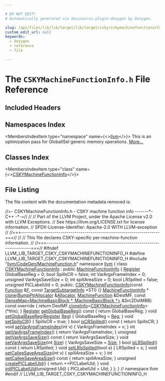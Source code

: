 ```yaml
---

# DO NOT EDIT!
# Automatically generated via docusaurus-plugin-doxygen by Doxygen.

slug: /api/files/lib/lib/target/lib/target/csky/cskymachinefunctioninfo-h
custom_edit_url: null
keywords:
  - doxygen
  - reference
  - file

---
```





# The `CSKYMachineFunctionInfo.h` File Reference

<DoxygenPage pluginConfig={pluginConfig}>



## Included Headers

<IncludesList>
<IncludesListItem
  filePath="llvm/CodeGen/MachineFunction.h"
  permalink="/docs/api/files/include/include/llvm/include/llvm/codegen/machinefunction-h"
  isLocal="true" />
</IncludesList>

## Namespaces Index

<MembersIndex>

<MembersIndexItem
  type="namespace"
  name={<><a href="/docs/api/namespaces/llvm">llvm</a></>}>
This is an optimization pass for GlobalISel generic memory operations. <a href="/docs/api/namespaces/llvm/#details">More...</a>
</MembersIndexItem>

</MembersIndex>

## Classes Index

<MembersIndex>

<MembersIndexItem
  type="class"
  name={<><a href="/docs/api/classes/llvm/cskymachinefunctioninfo">CSKYMachineFunctionInfo</a></>}>
</MembersIndexItem>

</MembersIndex>


## File Listing

The file content with the documentation metadata removed is:

<ProgramListing>

<Link id="l00001" /><CodeLine lineNumber="1"><Highlight kind="comment">//=- CSKYMachineFunctionInfo.h - CSKY machine function info -------&#42;- C++ -&#42;-=//</Highlight><Highlight kind="normal"></Highlight></CodeLine>
<Link id="l00002" /><CodeLine lineNumber="2"><Highlight kind="normal"></Highlight><Highlight kind="comment">//</Highlight><Highlight kind="normal"></Highlight></CodeLine>
<Link id="l00003" /><CodeLine lineNumber="3"><Highlight kind="normal"></Highlight><Highlight kind="comment">// Part of the LLVM Project, under the Apache License v2.0 with LLVM Exceptions.</Highlight><Highlight kind="normal"></Highlight></CodeLine>
<Link id="l00004" /><CodeLine lineNumber="4"><Highlight kind="normal"></Highlight><Highlight kind="comment">// See https://llvm.org/LICENSE.txt for license information.</Highlight><Highlight kind="normal"></Highlight></CodeLine>
<Link id="l00005" /><CodeLine lineNumber="5"><Highlight kind="normal"></Highlight><Highlight kind="comment">// SPDX-License-Identifier: Apache-2.0 WITH LLVM-exception</Highlight><Highlight kind="normal"></Highlight></CodeLine>
<Link id="l00006" /><CodeLine lineNumber="6"><Highlight kind="normal"></Highlight><Highlight kind="comment">//</Highlight><Highlight kind="normal"></Highlight></CodeLine>
<Link id="l00007" /><CodeLine lineNumber="7"><Highlight kind="normal"></Highlight><Highlight kind="comment">//===----------------------------------------------------------------------===//</Highlight><Highlight kind="normal"></Highlight></CodeLine>
<Link id="l00008" /><CodeLine lineNumber="8"><Highlight kind="normal"></Highlight><Highlight kind="comment">//</Highlight><Highlight kind="normal"></Highlight></CodeLine>
<Link id="l00009" /><CodeLine lineNumber="9"><Highlight kind="normal"></Highlight><Highlight kind="comment">// This file declares CSKY-specific per-machine-function information.</Highlight><Highlight kind="normal"></Highlight></CodeLine>
<Link id="l00010" /><CodeLine lineNumber="10"><Highlight kind="normal"></Highlight><Highlight kind="comment">//</Highlight><Highlight kind="normal"></Highlight></CodeLine>
<Link id="l00011" /><CodeLine lineNumber="11"><Highlight kind="normal"></Highlight><Highlight kind="comment">//===----------------------------------------------------------------------===//</Highlight><Highlight kind="normal"></Highlight></CodeLine>
<Link id="l00012" /><CodeLine lineNumber="12"><Highlight kind="normal"></Highlight></CodeLine>
<Link id="l00013" /><CodeLine lineNumber="13"><Highlight kind="normal"></Highlight><Highlight kind="preprocessor">#ifndef LLVM&#95;LIB&#95;TARGET&#95;CSKY&#95;CSKYMACHINEFUNCTIONINFO&#95;H</Highlight><Highlight kind="normal"></Highlight></CodeLine>
<Link id="l00014" /><CodeLine lineNumber="14"><Highlight kind="normal"></Highlight><Highlight kind="preprocessor">#define LLVM&#95;LIB&#95;TARGET&#95;CSKY&#95;CSKYMACHINEFUNCTIONINFO&#95;H</Highlight><Highlight kind="normal"></Highlight></CodeLine>
<Link id="l00015" /><CodeLine lineNumber="15"><Highlight kind="normal"></Highlight></CodeLine>
<Link id="l00016" /><CodeLine lineNumber="16"><Highlight kind="normal"></Highlight><Highlight kind="preprocessor">#include &quot;<a href="/docs/api/files/include/include/llvm/include/llvm/codegen/machinefunction-h">llvm/CodeGen/MachineFunction.h</a>&quot;</Highlight><Highlight kind="normal"></Highlight></CodeLine>
<Link id="l00017" /><CodeLine lineNumber="17"><Highlight kind="normal"></Highlight></CodeLine>
<Link id="l00018" /><CodeLine lineNumber="18"><Highlight kind="normal"></Highlight><Highlight kind="keyword">namespace </Highlight><Highlight kind="normal"><a href="/docs/api/namespaces/llvm">llvm</a> &#123;</Highlight></CodeLine>
<Link id="l00019" /><CodeLine lineNumber="19"><Highlight kind="normal"></Highlight></CodeLine>
<Link id="l00020" /><CodeLine lineNumber="20" lineLink="/docs/api/classes/llvm/cskymachinefunctioninfo"><Highlight kind="normal"></Highlight><Highlight kind="keyword">class </Highlight><Highlight kind="normal"><a href="/docs/api/classes/llvm/cskymachinefunctioninfo/#a691500b3b67a73b8671062ac362708a7">CSKYMachineFunctionInfo</a> : </Highlight><Highlight kind="keyword">public</Highlight><Highlight kind="normal"> <a href="/docs/api/structs/llvm/machinefunctioninfo">MachineFunctionInfo</a> &#123;</Highlight></CodeLine>
<Link id="l00021" /><CodeLine lineNumber="21"><Highlight kind="normal">  <a href="/docs/api/classes/llvm/register">Register</a> GlobalBaseReg = 0;</Highlight></CodeLine>
<Link id="l00022" /><CodeLine lineNumber="22"><Highlight kind="normal">  </Highlight><Highlight kind="keywordtype">bool</Highlight><Highlight kind="normal"> SpillsCR = </Highlight><Highlight kind="keyword">false</Highlight><Highlight kind="normal">;</Highlight></CodeLine>
<Link id="l00023" /><CodeLine lineNumber="23"><Highlight kind="normal"></Highlight></CodeLine>
<Link id="l00024" /><CodeLine lineNumber="24"><Highlight kind="normal">  </Highlight><Highlight kind="keywordtype">int</Highlight><Highlight kind="normal"> VarArgsFrameIndex = 0;</Highlight></CodeLine>
<Link id="l00025" /><CodeLine lineNumber="25"><Highlight kind="normal">  </Highlight><Highlight kind="keywordtype">unsigned</Highlight><Highlight kind="normal"> VarArgsSaveSize = 0;</Highlight></CodeLine>
<Link id="l00026" /><CodeLine lineNumber="26"><Highlight kind="normal"></Highlight></CodeLine>
<Link id="l00027" /><CodeLine lineNumber="27"><Highlight kind="normal">  </Highlight><Highlight kind="keywordtype">int</Highlight><Highlight kind="normal"> spillAreaSize = 0;</Highlight></CodeLine>
<Link id="l00028" /><CodeLine lineNumber="28"><Highlight kind="normal"></Highlight></CodeLine>
<Link id="l00029" /><CodeLine lineNumber="29"><Highlight kind="normal">  </Highlight><Highlight kind="keywordtype">bool</Highlight><Highlight kind="normal"> LRSpilled = </Highlight><Highlight kind="keyword">false</Highlight><Highlight kind="normal">;</Highlight></CodeLine>
<Link id="l00030" /><CodeLine lineNumber="30"><Highlight kind="normal"></Highlight></CodeLine>
<Link id="l00031" /><CodeLine lineNumber="31"><Highlight kind="normal">  </Highlight><Highlight kind="keywordtype">unsigned</Highlight><Highlight kind="normal"> PICLabelUId = 0;</Highlight></CodeLine>
<Link id="l00032" /><CodeLine lineNumber="32"><Highlight kind="normal"></Highlight></CodeLine>
<Link id="l00033" /><CodeLine lineNumber="33"><Highlight kind="normal"></Highlight><Highlight kind="keyword">public</Highlight><Highlight kind="normal">:</Highlight></CodeLine>
<Link id="l00034" /><CodeLine lineNumber="34" lineLink="/docs/api/classes/llvm/cskymachinefunctioninfo/#a691500b3b67a73b8671062ac362708a7"><Highlight kind="normal">  <a href="/docs/api/classes/llvm/cskymachinefunctioninfo/#a691500b3b67a73b8671062ac362708a7">CSKYMachineFunctionInfo</a>(</Highlight><Highlight kind="keyword">const</Highlight><Highlight kind="normal"> <a href="/docs/api/classes/llvm/function">Function</a> &amp;<a href="/docs/api/files/lib/lib/support/md5-cpp/#a96d73bbd7af15cb1fc38c3f4a3bd82e9">F</a>, </Highlight><Highlight kind="keyword">const</Highlight><Highlight kind="normal"> <a href="/docs/api/classes/llvm/targetsubtargetinfo">TargetSubtargetInfo</a> &#42;STI) &#123;&#125;</Highlight></CodeLine>
<Link id="l00035" /><CodeLine lineNumber="35"><Highlight kind="normal"></Highlight></CodeLine>
<Link id="l00036" /><CodeLine lineNumber="36"><Highlight kind="normal">  <a href="/docs/api/structs/llvm/machinefunctioninfo">MachineFunctionInfo</a> &#42;</Highlight></CodeLine>
<Link id="l00037" /><CodeLine lineNumber="37" lineLink="/docs/api/classes/llvm/cskymachinefunctioninfo/#a4e4c9f1b400c8093626e45555b9299cd"><Highlight kind="normal">  <a href="/docs/api/classes/llvm/cskymachinefunctioninfo/#a4e4c9f1b400c8093626e45555b9299cd">clone</a>(<a href="/docs/api/namespaces/llvm/#a8e612822d4ba7bb36c9c79582a567108">BumpPtrAllocator</a> &amp;<a href="/docs/api/files/lib/lib/codegen/regallocbasic-cpp/#ad5d00e1d77644d95847b9bf8da12b759">Allocator</a>, <a href="/docs/api/classes/llvm/machinefunction">MachineFunction</a> &amp;DestMF,</Highlight></CodeLine>
<Link id="l00038" /><CodeLine lineNumber="38"><Highlight kind="normal">        </Highlight><Highlight kind="keyword">const</Highlight><Highlight kind="normal"> <a href="/docs/api/classes/llvm/densemap">DenseMap&lt;MachineBasicBlock &#42;, MachineBasicBlock &#42;&gt;</a> &amp;Src2DstMBB)</Highlight><Highlight kind="keyword"></Highlight></CodeLine>
<Link id="l00039" /><CodeLine lineNumber="39"><Highlight kind="keyword">      const override </Highlight><Highlight kind="normal">&#123;</Highlight></CodeLine>
<Link id="l00040" /><CodeLine lineNumber="40"><Highlight kind="normal">    </Highlight><Highlight kind="keywordflow">return</Highlight><Highlight kind="normal"> DestMF.<a href="/docs/api/classes/llvm/machinefunction/#ac31b21febeefe69aaddea3541dae45e1">cloneInfo</a>&lt;<a href="/docs/api/classes/llvm/cskymachinefunctioninfo/#a691500b3b67a73b8671062ac362708a7">CSKYMachineFunctionInfo</a>&gt;(&#42;this);</Highlight></CodeLine>
<Link id="l00041" /><CodeLine lineNumber="41"><Highlight kind="normal">  &#125;</Highlight></CodeLine>
<Link id="l00042" /><CodeLine lineNumber="42"><Highlight kind="normal"></Highlight></CodeLine>
<Link id="l00043" /><CodeLine lineNumber="43" lineLink="/docs/api/classes/llvm/cskymachinefunctioninfo/#a6ccb281b932fd05f55f8aefb8f990d65"><Highlight kind="normal">  <a href="/docs/api/classes/llvm/register">Register</a> <a href="/docs/api/classes/llvm/cskymachinefunctioninfo/#a6ccb281b932fd05f55f8aefb8f990d65">getGlobalBaseReg</a>()</Highlight><Highlight kind="keyword"> const </Highlight><Highlight kind="normal">&#123; </Highlight><Highlight kind="keywordflow">return</Highlight><Highlight kind="normal"> GlobalBaseReg; &#125;</Highlight></CodeLine>
<Link id="l00044" /><CodeLine lineNumber="44" lineLink="/docs/api/classes/llvm/cskymachinefunctioninfo/#ac8cf470332785916efa747fc5c240646"><Highlight kind="normal">  </Highlight><Highlight kind="keywordtype">void</Highlight><Highlight kind="normal"> <a href="/docs/api/classes/llvm/cskymachinefunctioninfo/#ac8cf470332785916efa747fc5c240646">setGlobalBaseReg</a>(<a href="/docs/api/classes/llvm/register">Register</a> <a href="/docs/api/files/lib/lib/codegen/machinesink-cpp/#a359e1ff26f6d466d927a61aae45b05c3">Reg</a>) &#123; GlobalBaseReg = <a href="/docs/api/files/lib/lib/codegen/machinesink-cpp/#a359e1ff26f6d466d927a61aae45b05c3">Reg</a>; &#125;</Highlight></CodeLine>
<Link id="l00045" /><CodeLine lineNumber="45"><Highlight kind="normal"></Highlight></CodeLine>
<Link id="l00046" /><CodeLine lineNumber="46" lineLink="/docs/api/classes/llvm/cskymachinefunctioninfo/#a4dfa249a247a8f3bc2eb42b3516833fb"><Highlight kind="normal">  </Highlight><Highlight kind="keywordtype">void</Highlight><Highlight kind="normal"> <a href="/docs/api/classes/llvm/cskymachinefunctioninfo/#a4dfa249a247a8f3bc2eb42b3516833fb">setSpillsCR</a>() &#123; SpillsCR = </Highlight><Highlight kind="keyword">true</Highlight><Highlight kind="normal">; &#125;</Highlight></CodeLine>
<Link id="l00047" /><CodeLine lineNumber="47" lineLink="/docs/api/classes/llvm/cskymachinefunctioninfo/#ad3bc5de9e6f4c3b2e432901c9d98ccc3"><Highlight kind="normal">  </Highlight><Highlight kind="keywordtype">bool</Highlight><Highlight kind="normal"> <a href="/docs/api/classes/llvm/cskymachinefunctioninfo/#ad3bc5de9e6f4c3b2e432901c9d98ccc3">isCRSpilled</a>()</Highlight><Highlight kind="keyword"> const </Highlight><Highlight kind="normal">&#123; </Highlight><Highlight kind="keywordflow">return</Highlight><Highlight kind="normal"> SpillsCR; &#125;</Highlight></CodeLine>
<Link id="l00048" /><CodeLine lineNumber="48"><Highlight kind="normal"></Highlight></CodeLine>
<Link id="l00049" /><CodeLine lineNumber="49" lineLink="/docs/api/classes/llvm/cskymachinefunctioninfo/#ab87f6c9f8ad0e4608ee3e6181b6686a0"><Highlight kind="normal">  </Highlight><Highlight kind="keywordtype">void</Highlight><Highlight kind="normal"> <a href="/docs/api/classes/llvm/cskymachinefunctioninfo/#ab87f6c9f8ad0e4608ee3e6181b6686a0">setVarArgsFrameIndex</a>(</Highlight><Highlight kind="keywordtype">int</Highlight><Highlight kind="normal"> v) &#123; VarArgsFrameIndex = v; &#125;</Highlight></CodeLine>
<Link id="l00050" /><CodeLine lineNumber="50" lineLink="/docs/api/classes/llvm/cskymachinefunctioninfo/#a6e4dec4dcfe4a54e9d921a81c2d373c3"><Highlight kind="normal">  </Highlight><Highlight kind="keywordtype">int</Highlight><Highlight kind="normal"> <a href="/docs/api/classes/llvm/cskymachinefunctioninfo/#a6e4dec4dcfe4a54e9d921a81c2d373c3">getVarArgsFrameIndex</a>() &#123; </Highlight><Highlight kind="keywordflow">return</Highlight><Highlight kind="normal"> VarArgsFrameIndex; &#125;</Highlight></CodeLine>
<Link id="l00051" /><CodeLine lineNumber="51"><Highlight kind="normal"></Highlight></CodeLine>
<Link id="l00052" /><CodeLine lineNumber="52" lineLink="/docs/api/classes/llvm/cskymachinefunctioninfo/#afdfb520bdce5ab48366da555ee93acdb"><Highlight kind="normal">  </Highlight><Highlight kind="keywordtype">unsigned</Highlight><Highlight kind="normal"> <a href="/docs/api/classes/llvm/cskymachinefunctioninfo/#afdfb520bdce5ab48366da555ee93acdb">getVarArgsSaveSize</a>()</Highlight><Highlight kind="keyword"> const </Highlight><Highlight kind="normal">&#123; </Highlight><Highlight kind="keywordflow">return</Highlight><Highlight kind="normal"> VarArgsSaveSize; &#125;</Highlight></CodeLine>
<Link id="l00053" /><CodeLine lineNumber="53" lineLink="/docs/api/classes/llvm/cskymachinefunctioninfo/#addad1d09698da34cc49d0e025cc590c6"><Highlight kind="normal">  </Highlight><Highlight kind="keywordtype">void</Highlight><Highlight kind="normal"> <a href="/docs/api/classes/llvm/cskymachinefunctioninfo/#addad1d09698da34cc49d0e025cc590c6">setVarArgsSaveSize</a>(</Highlight><Highlight kind="keywordtype">int</Highlight><Highlight kind="normal"> <a href="/docs/api/files/lib/lib/analysis/inlineorder-cpp/#a7ee6f0cb51c3b9056199e9a0001fe8c3a6f6cb72d544962fa333e2e34ce64f719">Size</a>) &#123; VarArgsSaveSize = <a href="/docs/api/files/lib/lib/analysis/inlineorder-cpp/#a7ee6f0cb51c3b9056199e9a0001fe8c3a6f6cb72d544962fa333e2e34ce64f719">Size</a>; &#125;</Highlight></CodeLine>
<Link id="l00054" /><CodeLine lineNumber="54"><Highlight kind="normal"></Highlight></CodeLine>
<Link id="l00055" /><CodeLine lineNumber="55" lineLink="/docs/api/classes/llvm/cskymachinefunctioninfo/#ae69e027db58f362de6e0562bcb89c13f"><Highlight kind="normal">  </Highlight><Highlight kind="keywordtype">bool</Highlight><Highlight kind="normal"> <a href="/docs/api/classes/llvm/cskymachinefunctioninfo/#ae69e027db58f362de6e0562bcb89c13f">isLRSpilled</a>()</Highlight><Highlight kind="keyword"> const </Highlight><Highlight kind="normal">&#123; </Highlight><Highlight kind="keywordflow">return</Highlight><Highlight kind="normal"> LRSpilled; &#125;</Highlight></CodeLine>
<Link id="l00056" /><CodeLine lineNumber="56" lineLink="/docs/api/classes/llvm/cskymachinefunctioninfo/#a69847ad4516e821c92bff0bc78970dd7"><Highlight kind="normal">  </Highlight><Highlight kind="keywordtype">void</Highlight><Highlight kind="normal"> <a href="/docs/api/classes/llvm/cskymachinefunctioninfo/#a69847ad4516e821c92bff0bc78970dd7">setLRIsSpilled</a>(</Highlight><Highlight kind="keywordtype">bool</Highlight><Highlight kind="normal"> s) &#123; LRSpilled = s; &#125;</Highlight></CodeLine>
<Link id="l00057" /><CodeLine lineNumber="57"><Highlight kind="normal"></Highlight></CodeLine>
<Link id="l00058" /><CodeLine lineNumber="58" lineLink="/docs/api/classes/llvm/cskymachinefunctioninfo/#a13cfdeb9282d06856390118c894e6441"><Highlight kind="normal">  </Highlight><Highlight kind="keywordtype">void</Highlight><Highlight kind="normal"> <a href="/docs/api/classes/llvm/cskymachinefunctioninfo/#a13cfdeb9282d06856390118c894e6441">setCalleeSaveAreaSize</a>(</Highlight><Highlight kind="keywordtype">int</Highlight><Highlight kind="normal"> v) &#123; spillAreaSize = v; &#125;</Highlight></CodeLine>
<Link id="l00059" /><CodeLine lineNumber="59" lineLink="/docs/api/classes/llvm/cskymachinefunctioninfo/#a27a4e20a22da3709a9aee285b1745cf9"><Highlight kind="normal">  </Highlight><Highlight kind="keywordtype">int</Highlight><Highlight kind="normal"> <a href="/docs/api/classes/llvm/cskymachinefunctioninfo/#a27a4e20a22da3709a9aee285b1745cf9">getCalleeSaveAreaSize</a>()</Highlight><Highlight kind="keyword"> const </Highlight><Highlight kind="normal">&#123; </Highlight><Highlight kind="keywordflow">return</Highlight><Highlight kind="normal"> spillAreaSize; &#125;</Highlight></CodeLine>
<Link id="l00060" /><CodeLine lineNumber="60"><Highlight kind="normal"></Highlight></CodeLine>
<Link id="l00061" /><CodeLine lineNumber="61" lineLink="/docs/api/classes/llvm/cskymachinefunctioninfo/#a392c7fa2c24b8ad6fe5da58f9f7886fa"><Highlight kind="normal">  </Highlight><Highlight kind="keywordtype">unsigned</Highlight><Highlight kind="normal"> <a href="/docs/api/classes/llvm/cskymachinefunctioninfo/#a392c7fa2c24b8ad6fe5da58f9f7886fa">createPICLabelUId</a>() &#123; </Highlight><Highlight kind="keywordflow">return</Highlight><Highlight kind="normal"> ++PICLabelUId; &#125;</Highlight></CodeLine>
<Link id="l00062" /><CodeLine lineNumber="62" lineLink="/docs/api/classes/llvm/cskymachinefunctioninfo/#a77041d7abef42282fd0674c17994871f"><Highlight kind="normal">  </Highlight><Highlight kind="keywordtype">void</Highlight><Highlight kind="normal"> <a href="/docs/api/classes/llvm/cskymachinefunctioninfo/#a77041d7abef42282fd0674c17994871f">initPICLabelUId</a>(</Highlight><Highlight kind="keywordtype">unsigned</Highlight><Highlight kind="normal"> UId) &#123; PICLabelUId = UId; &#125;</Highlight></CodeLine>
<Link id="l00063" /><CodeLine lineNumber="63"><Highlight kind="normal">&#125;;</Highlight></CodeLine>
<Link id="l00064" /><CodeLine lineNumber="64"><Highlight kind="normal"></Highlight></CodeLine>
<Link id="l00065" /><CodeLine lineNumber="65"><Highlight kind="normal">&#125; </Highlight><Highlight kind="comment">// namespace llvm</Highlight><Highlight kind="normal"></Highlight></CodeLine>
<Link id="l00066" /><CodeLine lineNumber="66"><Highlight kind="normal"></Highlight></CodeLine>
<Link id="l00067" /><CodeLine lineNumber="67"><Highlight kind="normal"></Highlight><Highlight kind="preprocessor">#endif </Highlight><Highlight kind="comment">// LLVM&#95;LIB&#95;TARGET&#95;CSKY&#95;CSKYMACHINEFUNCTIONINFO&#95;H</Highlight><Highlight kind="normal"></Highlight></CodeLine>

</ProgramListing>


</DoxygenPage>
